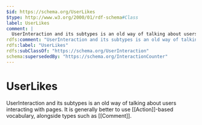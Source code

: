 ```yaml
---
$id: https://schema.org/UserLikes
$type: http://www.w3.org/2000/01/rdf-schema#Class
label: UserLikes
comment: |
  UserInteraction and its subtypes is an old way of talking about users interacting with pages. It is generally better to use [[Action]]-based vocabulary, alongside types such as [[Comment]].
rdfs:comment: "UserInteraction and its subtypes is an old way of talking about users interacting with pages. It is generally better to use [[Action]]-based vocabulary, alongside types such as [[Comment]]."
rdfs:label: "UserLikes"
rdfs:subClassOf: "https://schema.org/UserInteraction"
schema:supersededBy: "https://schema.org/InteractionCounter"
---
```


# UserLikes

UserInteraction and its subtypes is an old way of talking about users interacting with pages. It is generally better to use [[Action]]-based vocabulary, alongside types such as [[Comment]].

